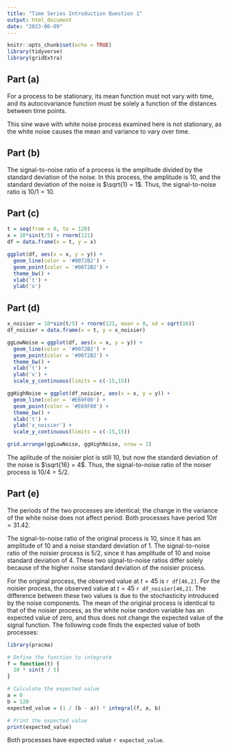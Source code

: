 ---
title: "Time Series Introduction Question 1"
output: html_document
date: "2023-06-09"
---

```{r setup, include=FALSE}
knitr::opts_chunk$set(echo = TRUE)
library(tidyverse)
library(gridExtra)
```
## Part (a)
For a process to be stationary, its mean function must not vary with time, and its autocovariance function must be solely a function of the distances between time points.

This sine wave with white noise process examined here is not stationary, as the white noise causes the mean and variance to vary over time.

## Part (b)
The signal-to-noise ratio of a process is the amplitude divided by the standard deviation of the noise. In this process, the amplitude is $10$, and the standard deviation of the noise is $\sqrt{1} = 1$. Thus, the signal-to-noise ratio is $10/1 = 10$.

## Part (c)
```{r}
t = seq(from = 0, to = 120)
x = 10*sin(t/5) + rnorm(121)
df = data.frame(x = t, y = x)

ggplot(df, aes(x = x, y = y)) +
  geom_line(color = '#0072B2') +
  geom_point(color = '#0072B2') +
  theme_bw() +
  xlab('t') +
  ylab('x')
```

## Part (d)
```{r message=FALSE, warning=FALSE}
x_noisier = 10*sin(t/5) + rnorm(121, mean = 0, sd = sqrt(16))
df_noisier = data.frame(x = t, y = x_noisier)

ggLowNoise = ggplot(df, aes(x = x, y = y)) +
  geom_line(color = '#0072B2') +
  geom_point(color = '#0072B2') +
  theme_bw() +
  xlab('t') +
  ylab('x') +
  scale_y_continuous(limits = c(-15,15))

ggHighNoise = ggplot(df_noisier, aes(x = x, y = y)) +
  geom_line(color = '#E69F00') +
  geom_point(color = '#E69F00') +
  theme_bw() +
  xlab('t') +
  ylab('x_noisier') +
  scale_y_continuous(limits = c(-15,15))

grid.arrange(ggLowNoise, ggHighNoise, nrow = 1)
```

The aplitude of the noisier plot is still $10$, but now the standard deviation of the noise is $\sqrt{16} = 4$. Thus, the signal-to-noise ratio of the noiser process is $10/4 = 5/2$.

## Part (e)
The periods of the two processes are identical; the change in the variance of the white noise does not affect period. Both processes have period $10 \pi = 31.42$.

The signal-to-noise ratio of the original process is 10, since it has an amplitude of 10 and a noise standard deviation of 1. The signal-to-noise ratio of the noisier process is 5/2, since it has amplitude of 10 and noise standard deviation of 4. These two signal-to-noise ratios differ solely because of the higher noise standard deviation of the noisier process.

For the original process, the observed value at $t=45$ is `r df[46,2]`. For the noisier process, the observed value at $t=45$ `r df_noisier[46,2]`. The difference between these two values is due to the stochasticity introduced by the noise components. The mean of the original process is identical to that of the noisier process, as the white noise random variable has an expected value of zero, and thus does not change the expected value of the signal function. The following code finds the expected value of both processes:

```{r message=FALSE, warning=FALSE}
library(pracma)

# Define the function to integrate
f = function(t) {
  10 * sin(t / 5)
}

# Calculate the expected value
a = 0
b = 120
expected_value = (1 / (b - a)) * integral(f, a, b)

# Print the expected value
print(expected_value)

```
Both processes have expected value `r expected_value`.
